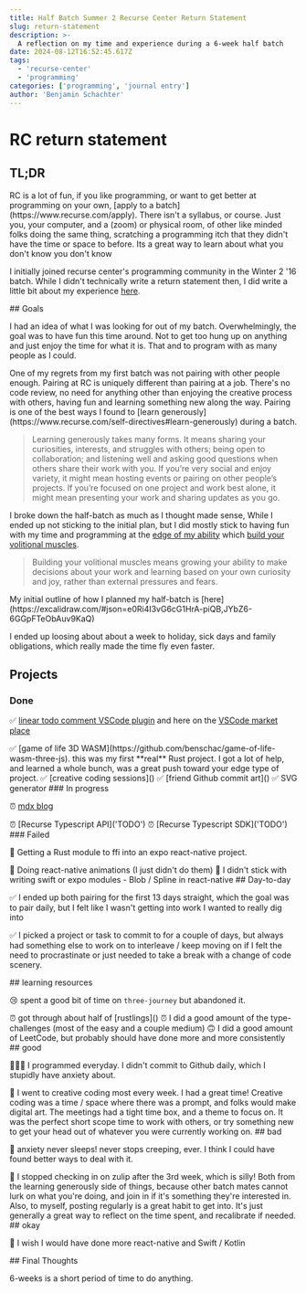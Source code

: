 ```yaml
---
title: Half Batch Summer 2 Recurse Center Return Statement
slug: return-statement
description: >-
  A reflection on my time and experience during a 6-week half batch
date: 2024-08-12T16:52:45.617Z
tags:
  - 'recurse-center'
  - 'programming'
categories: ['programming', 'journal entry']
author: 'Benjamin Schachter'
---
```


# RC return statement

<Spacer size="$4" />

## TL;DR

<Spacer size="$4" />
RC is a lot of fun, if you like programming, or want to get better at programming on your own,
[apply to a batch](https://www.recurse.com/apply). There isn't a syllabus, or course. Just you, your
computer, and a (zoom) or physical room, of other like minded folks doing the same thing, scratching
a programming itch that they didn't have the time or space to before.

<Spacer size="$4" />
Its a great way to learn about what you don't know you don't know

<Spacer size="$4" />I initially joined recurse center's programming community in the Winter 2 '16
batch. While I didn't technically write a return statement then, I did write a little bit about my
experience
[here](https://medium.com/free-code-camp/how-i-got-my-first-dev-job-and-what-im-going-to-do-next-4837b1e9c89c).

<Spacer size="$4" />
## Goals
<Spacer size="$4" />

I had an idea of what I was looking for out of my batch. Overwhelmingly, the goal was to have fun this time around. Not to get too hung up on anything and just enjoy the time for what it is. That and to program with as many people as I could.

<Spacer size="$4" />
One of my regrets from my first batch was not pairing with other people enough. Pairing at RC is
uniquely different than pairing at a job. There's no code review, no need for anything other than
enjoying the creative process with others, having fun and learning something new along the way.
Pairing is one of the best ways I found to [learn
generously](https://www.recurse.com/self-directives#learn-generously) during a batch.

> Learning generously takes many forms. It means sharing your curiosities, interests, and struggles with others; being open to collaboration; and listening well and asking good questions when others share their work with you. If you’re very social and enjoy variety, it might mean hosting events or pairing on other people’s projects. If you’re focused on one project and work best alone, it might mean presenting your work and sharing updates as you go.

<Spacer size="$4" />I broke down the half-batch as much as I thought made sense, While I ended up
not sticking to the initial plan, but I did mostly stick to having fun with my time and programming
at the [edge of my ability](https://www.recurse.com/self-directives#work-at-the-edge) which [build
your volitional muscles](https://www.recurse.com/self-directives#work-at-the-edge).

> Building your volitional muscles means growing your ability to make decisions about your work and learning based on your own curiosity and joy, rather than external pressures and fears.

<Spacer size="$4" />
My initial outline of how I planned my half-batch is
[here](https://excalidraw.com/#json=e0Ri4I3vG6cG1HrA-piQB,JYbZ6-6GGpFTeObAuv9KaQ)

<Spacer size="$4" />I ended up loosing about about a week to holiday, sick days and family
obligations, which really made the time fly even faster.

<Spacer size="$4" />

## Projects

<Spacer size="$4" />

### Done

<Spacer size="$4" />

✅ [linear todo comment VSCode plugin](https://github.com/benschac/linear-vscode-todo) and here on the [VSCode market place](https://marketplace.visualstudio.com/items?itemName=benschac.linear-todo)

<Spacer size="$2" />
✅ [game of life 3D WASM](https://github.com/benschac/game-of-life-wasm-three-js). this was my first
**real** Rust project. I got a lot of help, and learned a whole bunch, was a great push toward your
edge type of project.
<Spacer size="$2" />
✅ [creative coding sessions]()
<Spacer size="$2" />
✅ [friend Github commit art]()
<Spacer size="$2" />✅ SVG generator

<Spacer size="$4" />
### In progress
<Spacer size="$4" />

⏰ [mdx blog](https://github.com/benschac/tmp-project-repo)

<Spacer size="$2" />
⏰ [Recurse Typescript API]('TODO')
<Spacer size="$2" />⏰ [Recurse Typescript SDK]('TODO')

<Spacer size="$4" />
### Failed
<Spacer size="$4" />

🛑 Getting a Rust module to ffi into an expo react-native project.

<Spacer size="$2" />
🛑 Doing react-native animations (I just didn't do them)

<Spacer size="$2" />
📲 I didn't stick with writing swift or expo modules - Blob / Spline in react-native

<Spacer size="$4" />
## Day-to-day
<Spacer size="$4" />

✅ I ended up both pairing for the first 13 days straight, which the goal was to pair daily, but I felt like I wasn't getting into work I wanted to really dig into

<Spacer size="$2" />✅ I picked a project or task to commit to for a couple of days, but always had
something else to work on to interleave / keep moving on if I felt the need to procrastinate or just
needed to take a break with a change of code scenery.

<Spacer size="$4" />
## learning resources
<Spacer size="$4" />

😢 spent a good bit of time on `three-journey` but abandoned it.

<Spacer size="$2" />
⏰ got through about half of [rustlings]()
<Spacer size="$2" />
⏰ I did a good amount of the type-challenges (most of the easy and a couple medium)
<Spacer size="$2" />
🙃 I did a good amount of LeetCode, but probably should have done more and more consistently

<Spacer size="$4" />
## good
<Spacer size="$4" />

🧑🏻‍💻 I programmed everyday. I didn't commit to Github daily, which I stupidly have anxiety about.

<Spacer size="#2" />
🎨 I went to creative coding most every week. I had a great time! Creative coding was a time / space
where there was a prompt, and folks would make digital art. The meetings had a tight time box, and a
theme to focus on. It was the perfect short scope time to work with others, or try something new to
get your head out of whatever you were currently working on.

<Spacer size="$2" />
## bad
<Spacer size="$4" />

🥺 anxiety never sleeps! never stops creeping, ever. I think I could have found better ways to deal with it.

<Spacer size="$2" />
📝 I stopped checking in on zulip after the 3rd week, which is silly! Both from the learning
generously side of things, because other batch mates cannot lurk on what you're doing, and join in
if it's something they're interested in. Also, to myself, posting regularly is a great habit to get
into. It's just generally a great way to reflect on the time spent, and recalibrate if needed.

<Spacer size="$4" />
## okay

<Spacer size="$4" />

📲 I wish I would have done more react-native and Swift / Kotlin

<Spacer size="$2" />
## Final Thoughts

6-weeks is a short period of time to do anything.
